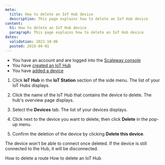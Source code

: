 ```yaml
---
meta:
  title: How to delete an IoT Hub device
  description: This page explains how to delete an IoT Hub device
content:
  h1: How to delete an IoT Hub device
  paragraph: This page explains how to delete an IoT Hub device
dates:
  validation: 2022-10-06
  posted: 2019-09-01
---
```


<Message type="requirement">

- You have an account and are logged into the [Scaleway console](https://console.scaleway.com)
- You have [created an IoT Hub](/iot/iot-hub/how-to/create-hub)
- You have [added a device](/iot/iot-hub/how-to/add-device)

</Message>

1. Click **IoT Hub** in the **IoT Station** section of the side menu. The list of your IoT Hubs displays.

2. Click the name of the IoT Hub that contains the device to delete. The hub's overview page displays. 

3. Select the **Devices** tab. The list of your devices displays.

4. Click <Icon name="more" /> next to the device you want to delete, then click **Delete** in the pop-up menu.

5. Confirm the deletion of the device by clicking **Delete this device**.

<Message type="important">

The device won't be able to connect once deleted. If the device is still connected to the Hub, it will be disconnected.

</Message>

<Navigation title="See Also">
  <PreviousButton to="/iot/iot-hub/how-to/delete-route/">How to delete a route</PreviousButton>
  <NextButton to="/iot/iot-hub/how-to/delete-hub/">How to delete an IoT Hub</NextButton>
</Navigation>
